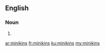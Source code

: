 ==English==

===Noun===
{{head|en|plural}}

# {{plural of|minikin|lang=en}}

[[ar:minikins]]
[[fr:minikins]]
[[ku:minikins]]
[[my:minikins]]